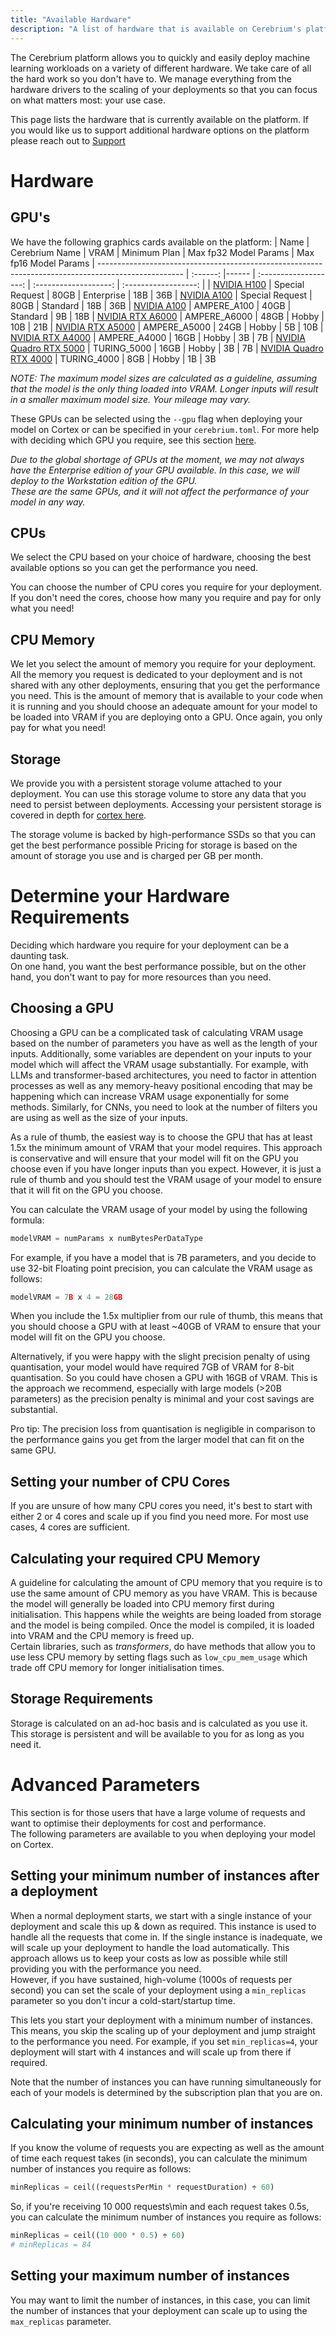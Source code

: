 ```yaml
---
title: "Available Hardware"
description: "A list of hardware that is available on Cerebrium's platform."
---
```


The Cerebrium platform allows you to quickly and easily deploy machine learning workloads on a variety of different hardware.
We take care of all the hard work so you don't have to. We manage everything from the hardware drivers to the scaling of your deployments so that you can focus on what matters most: your use case.

This page lists the hardware that is currently available on the platform. If you would like us to support additional hardware options on the platform please reach out to [Support](mailto:support@cerebrium.ai)

# Hardware

## GPU's

We have the following graphics cards available on the platform:
| Name | Cerebrium Name | VRAM | Minimum Plan | Max fp32 Model Params | Max fp16 Model Params
| --------------------------------------------------------------------------------------------------- | :------: |------ | :-------------------: | :-------------------: | :------------------: |
| [NVIDIA H100](https://www.nvidia.com/en-us/data-center/h100/) | Special Request | 80GB | Enterprise | 18B | 36B
| [NVIDIA A100](https://www.nvidia.com/en-us/data-center/a100/) | Special Request | 80GB | Standard | 18B | 36B
| [NVIDIA A100](https://www.nvidia.com/en-us/data-center/a100/) | AMPERE_A100 | 40GB | Standard | 9B | 18B
| [NVIDIA RTX A6000](https://www.nvidia.com/en-us/design-visualization/rtx-a6000/) | AMPERE_A6000 | 48GB | Hobby | 10B | 21B
| [NVIDIA RTX A5000](https://www.nvidia.com/en-us/design-visualization/rtx-a5000/) | AMPERE_A5000 | 24GB | Hobby | 5B | 10B
| [NVIDIA RTX A4000](https://www.nvidia.com/en-us/design-visualization/rtx-a4000/) | AMPERE_A4000 | 16GB | Hobby | 3B | 7B
| [NVIDIA Quadro RTX 5000](https://www.nvidia.com/content/dam/en-zz/Solutions/design-visualization/quadro-product-literature/quadro-rtx-5000-data-sheet-us-nvidia-704120-r4-web.pdf) | TURING_5000 | 16GB | Hobby | 3B | 7B
| [NVIDIA Quadro RTX 4000](https://www.nvidia.com/content/dam/en-zz/Solutions/design-visualization/quadro-product-literature/quadro-rtx-4000-datasheet-us-nvidia-1060942-r2-web.pdf) | TURING_4000 | 8GB | Hobby | 1B | 3B

_NOTE: The maximum model sizes are calculated as a guideline, assuming that the model is the only thing loaded into VRAM. Longer inputs will result in a smaller maximum model size. Your mileage may vary._

These GPUs can be selected using the `--gpu` flag when deploying your model on Cortex or can be specified in your `cerebrium.toml`.
For more help with deciding which GPU you require, see this section [here](#choosing-a-gpu).

_Due to the global shortage of GPUs at the moment, we may not always have the Enterprise edition of your GPU available. In this case, we will deploy to the Workstation edition of the GPU._  
_These are the same GPUs, and it will not affect the performance of your model in any way._

## CPUs

We select the CPU based on your choice of hardware, choosing the best available options so you can get the performance you need.

You can choose the number of CPU cores you require for your deployment. If you don't need the cores, choose how many you require and pay for only what you need!

## CPU Memory

We let you select the amount of memory you require for your deployment.  
All the memory you request is dedicated to your deployment and is not shared with any other deployments, ensuring that you get the performance you need.
This is the amount of memory that is available to your code when it is running and you should choose an adequate amount for your model to be loaded into VRAM if you are deploying onto a GPU.
Once again, you only pay for what you need!

## Storage

We provide you with a persistent storage volume attached to your deployment.
You can use this storage volume to store any data that you need to persist between deployments. Accessing your persistent storage is covered in depth for [cortex here](./cerebrium/data-sharing-storage/persistent-storage).

The storage volume is backed by high-performance SSDs so that you can get the best performance possible
Pricing for storage is based on the amount of storage you use and is charged per GB per month.

# Determine your Hardware Requirements

Deciding which hardware you require for your deployment can be a daunting task.  
On one hand, you want the best performance possible, but on the other hand, you don't want to pay for more resources than you need.

## Choosing a GPU

Choosing a GPU can be a complicated task of calculating VRAM usage based on the number of parameters you have as well as the length of your inputs. Additionally, some variables are dependent on your inputs to your model which will affect the VRAM usage substantially. For example, with LLMs and transformer-based architectures, you need to factor in attention processes as well as any memory-heavy positional encoding that may be happening which can increase VRAM usage exponentially for some methods. Similarly, for CNNs, you need to look at the number of filters you are using as well as the size of your inputs.

As a rule of thumb, the easiest way is to choose the GPU that has at least 1.5x the minimum amount of VRAM that your model requires.
This approach is conservative and will ensure that your model will fit on the GPU you choose even if you have longer inputs than you expect. However, it is just a rule of thumb and you should test the VRAM usage of your model to ensure that it will fit on the GPU you choose.

You can calculate the VRAM usage of your model by using the following formula:

```python
modelVRAM = numParams x numBytesPerDataType
```

For example, if you have a model that is 7B parameters, and you decide to use 32-bit Floating point precision, you can calculate the VRAM usage as follows:

```python
modelVRAM = 7B x 4 = 28GB
```

When you include the 1.5x multiplier from our rule of thumb, this means that you should choose a GPU with at least ~40GB of VRAM to ensure that your model will fit on the GPU you choose.

Alternatively, if you were happy with the slight precision penalty of using quantisation, your model would have required 7GB of VRAM for 8-bit quantisation. So you could have chosen a GPU with 16GB of VRAM. This is the approach we recommend, especially with large models (>20B parameters) as the precision penalty is minimal and your cost savings are substantial.

<Note>
    Pro tip: The precision loss from quantisation is negligible in comparison to
    the performance gains you get from the larger model that can fit on the same
    GPU.
</Note>

## Setting your number of CPU Cores

If you are unsure of how many CPU cores you need, it's best to start with either 2 or 4 cores and scale up if you find you need more. For most use cases, 4 cores are sufficient.

## Calculating your required CPU Memory

A guideline for calculating the amount of CPU memory that you require is to use the same amount of CPU memory as you have VRAM. This is because the model will generally be loaded into CPU memory first during initialisation. This happens while the weights are being loaded from storage and the model is being compiled. Once the model is compiled, it is loaded into VRAM and the CPU memory is freed up.  
Certain libraries, such as _transformers_, do have methods that allow you to use less CPU memory by setting flags such as `low_cpu_mem_usage` which trade off CPU memory for longer initialisation times.

## Storage Requirements

Storage is calculated on an ad-hoc basis and is calculated as you use it.  
This storage is persistent and will be available to you for as long as you need it.

# Advanced Parameters

This section is for those users that have a large volume of requests and want to optimise their deployments for cost and performance.  
The following parameters are available to you when deploying your model on Cortex.

## Setting your minimum number of instances after a deployment

When a normal deployment starts, we start with a single instance of your deployment and scale this up & down as required. This instance is used to handle all the requests that come in. If the single instance is inadequate, we will scale up your deployment to handle the load automatically.
This approach allows us to keep your costs as low as possible while still providing you with the performance you need.  
However, if you have sustained, high-volume (1000s of requests per second) you can set the scale of your deployment using a `min_replicas` parameter so you don't incur a cold-start/startup time.

This lets you start your deployment with a minimum number of instances. This means, you skip the scaling up of your deployment and jump straight to the performance you need.
For example, if you set `min_replicas=4`, your deployment will start with 4 instances and will scale up from there if required.

Note that the number of instances you can have running simultaneously for each of your models is determined by the subscription plan that you are on.

## Calculating your minimum number of instances

If you know the volume of requests you are expecting as well as the amount of time each request takes (in seconds), you can calculate the minimum number of instances you require as follows:

```python
minReplicas = ceil((requestsPerMin * requestDuration) ÷ 60)
```

So, if you're receiving 10 000 requests\min and each request takes 0.5s, you can calculate the minimum number of instances you require as follows:

```python
minReplicas = ceil((10 000 * 0.5) ÷ 60)
# minReplicas = 84
```

## Setting your maximum number of instances

You may want to limit the number of instances, in this case, you can limit the number of instances that your deployment can scale up to using the `max_replicas` parameter.
